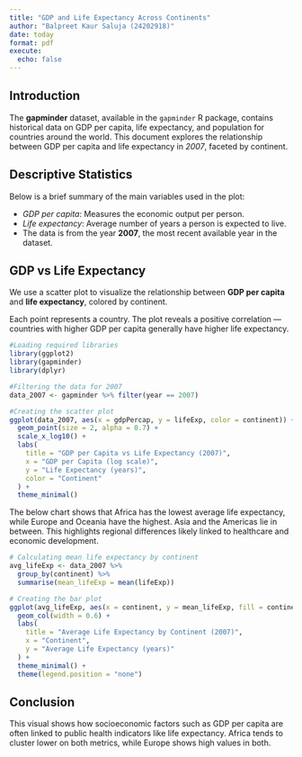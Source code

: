 ```yaml
---
title: "GDP and Life Expectancy Across Continents"
author: "Balpreet Kaur Saluja (24202918)"
date: today
format: pdf
execute:
  echo: false
---
```


## Introduction

The **gapminder** dataset, available in the `gapminder` R package, contains historical data on GDP per capita, life expectancy, and population for countries around the world. This document explores the relationship between GDP per capita and life expectancy in *2007*, faceted by continent.

## Descriptive Statistics

Below is a brief summary of the main variables used in the plot:

- *GDP per capita*: Measures the economic output per person.
- *Life expectancy*: Average number of years a person is expected to live.
- The data is from the year **2007**, the most recent available year in the dataset.

## GDP vs Life Expectancy

We use a scatter plot to visualize the relationship between **GDP per capita** and **life expectancy**, colored by continent.

::: {.text-info}
Each point represents a country. The plot reveals a positive correlation — countries with higher GDP per capita generally have higher life expectancy.
:::


```r
#Loading required libraries
library(ggplot2)
library(gapminder)
library(dplyr)

#Filtering the data for 2007
data_2007 <- gapminder %>% filter(year == 2007)

#Creating the scatter plot
ggplot(data_2007, aes(x = gdpPercap, y = lifeExp, color = continent)) +
  geom_point(size = 2, alpha = 0.7) +
  scale_x_log10() + 
  labs(
    title = "GDP per Capita vs Life Expectancy (2007)",
    x = "GDP per Capita (log scale)",
    y = "Life Expectancy (years)",
    color = "Continent"
  ) +
  theme_minimal()
```

::: {.text-info}
The below chart shows that Africa has the lowest average life expectancy, while Europe and Oceania have the highest. Asia and the Americas lie in between. This highlights regional differences likely linked to healthcare and economic development.
:::

```r
# Calculating mean life expectancy by continent
avg_lifeExp <- data_2007 %>%
  group_by(continent) %>%
  summarise(mean_lifeExp = mean(lifeExp))

# Creating the bar plot
ggplot(avg_lifeExp, aes(x = continent, y = mean_lifeExp, fill = continent)) +
  geom_col(width = 0.6) +
  labs(
    title = "Average Life Expectancy by Continent (2007)",
    x = "Continent",
    y = "Average Life Expectancy (years)"
  ) +
  theme_minimal() +
  theme(legend.position = "none")
```

## Conclusion

This visual shows how socioeconomic factors such as GDP per capita are often linked to public health indicators like life expectancy. Africa tends to cluster lower on both metrics, while Europe shows high values in both.
